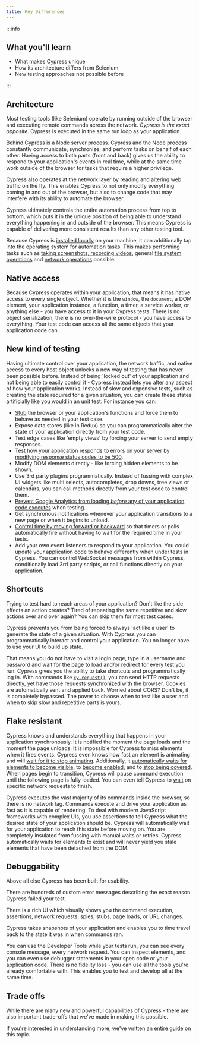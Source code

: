 ```yaml
---
title: Key Differences
---
```


:::info

## <Icon name="graduation-cap"></Icon> What you'll learn

- What makes Cypress unique
- How its architecture differs from Selenium
- New testing approaches not possible before

:::

## Architecture

Most testing tools (like Selenium) operate by running outside of the browser and
executing remote commands across the network. _Cypress is the exact opposite._
Cypress is executed in the same run loop as your application.

Behind Cypress is a Node server process. Cypress and the Node process constantly
communicate, synchronize, and perform tasks on behalf of each other. Having
access to both parts (front and back) gives us the ability to respond to your
application's events in real time, while at the same time work outside of the
browser for tasks that require a higher privilege.

Cypress also operates at the network layer by reading and altering web traffic
on the fly. This enables Cypress to not only modify everything coming in and out
of the browser, but also to change code that may interfere with its ability to
automate the browser.

Cypress ultimately controls the entire automation process from top to bottom,
which puts it in the unique position of being able to understand everything
happening in and outside of the browser. This means Cypress is capable of
delivering more consistent results than any other testing tool.

Because Cypress is
[installed locally](/guides/getting-started/installing-cypress) on your machine,
it can additionally tap into the operating system for automation tasks. This
makes performing tasks such as
[taking screenshots, recording videos](/guides/guides/screenshots-and-videos),
general [file system operations](/api/commands/exec) and
[network operations](/api/commands/request) possible.

## Native access

Because Cypress operates within your application, that means it has native
access to every single object. Whether it is the `window`, the `document`, a DOM
element, your application instance, a function, a timer, a service worker, or
anything else - you have access to it in your Cypress tests. There is no object
serialization, there is no over-the-wire protocol - you have access to
everything. Your test code can access all the same objects that your application
code can.

## New kind of testing

Having ultimate control over your application, the network traffic, and native
access to every host object unlocks a new way of testing that has never been
possible before. Instead of being 'locked out' of your application and not being
able to easily control it - Cypress instead lets you alter any aspect of how
your application works. Instead of slow and expensive tests, such as creating
the state required for a given situation, you can create these states
artificially like you would in an unit test. For instance you can:

- [Stub](/api/commands/stub) the browser or your application's functions and
  force them to behave as needed in your test case.
- Expose data stores (like in Redux) so you can programmatically alter the state
  of your application directly from your test code.
- Test edge cases like 'empty views' by forcing your server to send empty
  responses.
- Test how your application responds to errors on your server by
  [modifying response status codes to be 500](/api/commands/route).
- Modify DOM elements directly - like forcing hidden elements to be shown.
- Use 3rd party plugins programmatically. Instead of fussing with complex UI
  widgets like multi selects, autocompletes, drop downs, tree views or
  calendars, you can call methods directly from your test code to control them.
- [Prevent Google Analytics from loading _before_ any of your application code executes](/guides/references/configuration#blockHosts)
  when testing.
- Get synchronous notifications whenever your application transitions to a new
  page or when it begins to unload.
- [Control time by moving forward or backward](/api/commands/clock) so that
  timers or polls automatically fire without having to wait for the required
  time in your tests.
- Add your own event listeners to respond to your application. You could update
  your application code to behave differently when under tests in Cypress. You
  can control WebSocket messages from within Cypress, conditionally load 3rd
  party scripts, or call functions directly on your application.

## Shortcuts

Trying to test hard to reach areas of your application? Don't like the side
effects an action creates? Tired of repeating the same repetitive and slow
actions over and over again? You can skip them for most test cases.

Cypress prevents you from being forced to always 'act like a user' to generate
the state of a given situation. With Cypress you can programmatically interact
and control your application. You no longer have to use your UI to build up
state.

That means you do not have to visit a login page, type in a username and
password and wait for the page to load and/or redirect for every test you run.
Cypress gives you the ability to take shortcuts and programmatically log in.
With commands like [`cy.request()`](/api/commands/request), you can send HTTP
requests directly, yet have those requests synchronized with the browser.
Cookies are automatically sent and applied back. Worried about CORS? Don't be,
it is completely bypassed. The power to choose when to test like a user and when
to skip slow and repetitive parts is yours.

## Flake resistant

Cypress knows and understands everything that happens in your application
synchronously. It is notified the moment the page loads and the moment the page
unloads. It is impossible for Cypress to miss elements when it fires events.
Cypress even knows how fast an element is animating and will
[wait for it to stop animating](/guides/core-concepts/interacting-with-elements#Animations).
Additionally, it
[automatically waits for elements to become visible](/guides/core-concepts/interacting-with-elements#Visibility),
to [become enabled](/guides/core-concepts/interacting-with-elements#Disability),
and to
[stop being covered](/guides/core-concepts/interacting-with-elements#Covering).
When pages begin to transition, Cypress will pause command execution until the
following page is fully loaded. You can even tell Cypress to
[wait](/api/commands/wait) on specific network requests to finish.

Cypress executes the vast majority of its commands inside the browser, so there
is no network lag. Commands execute and drive your application as fast as it is
capable of rendering. To deal with modern JavaScript frameworks with complex
UIs, you use assertions to tell Cypress what the desired state of your
application should be. Cypress will automatically wait for your application to
reach this state before moving on. You are completely insulated from fussing
with manual waits or retries. Cypress automatically waits for elements to exist
and will never yield you stale elements that have been detached from the DOM.

## Debuggability

Above all else Cypress has been built for usability.

There are hundreds of custom error messages describing the exact reason Cypress
failed your test.

There is a rich UI which visually shows you the command execution, assertions,
network requests, spies, stubs, page loads, or URL changes.

Cypress takes snapshots of your application and enables you to time travel back
to the state it was in when commands ran.

You can use the Developer Tools while your tests run, you can see every console
message, every network request. You can inspect elements, and you can even use
debugger statements in your spec code or your application code. There is no
fidelity loss - you can use all the tools you're already comfortable with. This
enables you to test and develop all at the same time.

## Trade offs

While there are many new and powerful capabilities of Cypress - there are also
important trade-offs that we've made in making this possible.

If you're interested in understanding more, we've written
[an entire guide](/guides/references/trade-offs) on this topic.
